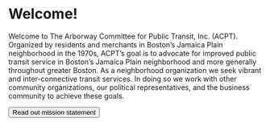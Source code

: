 
# Welcome!
Welcome to The Arborway Committee for Public Transit, Inc. (ACPT). Organized by residents and merchants in Boston’s Jamaica Plain neighborhood in the 1970s, ACPT’s goal is to advocate for improved public transit service in Boston’s Jamaica Plain neighborhood and more generally throughout greater Boston. As a neighborhood organization we seek vibrant and inter-connective transit services. In doing so we work with other community organizations, our political representatives, and the business community to achieve these goals.

<Button variant="contained" color="primary"> Read out mission statement </Button>
